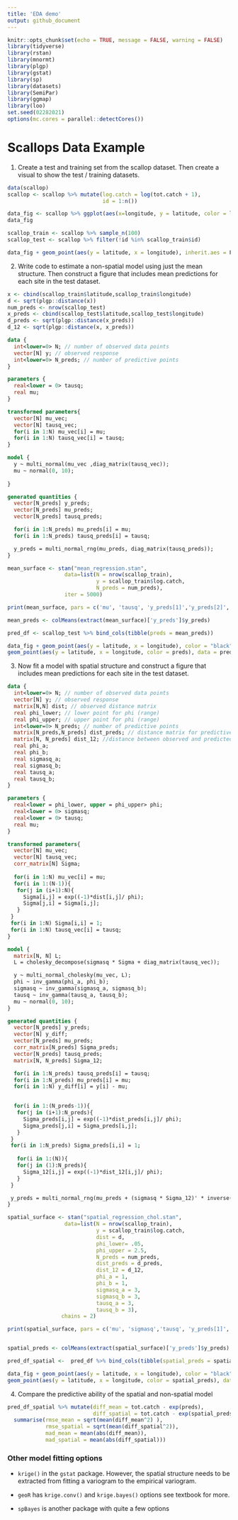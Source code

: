 ```yaml
---
title: 'EDA demo'
output: github_document
---
```


```r
knitr::opts_chunk$set(echo = TRUE, message = FALSE, warning = FALSE)
library(tidyverse)
library(rstan)
library(mnormt)
library(plgp)
library(gstat)
library(sp)
library(datasets)
library(SemiPar)
library(ggmap)
library(loo)
set.seed(02282021)
options(mc.cores = parallel::detectCores())
```

# Scallops Data Example

1. Create a test and training set from the scallop dataset. Then create a visual to show the test / training datasets.


```r
data(scallop)
scallop <- scallop %>% mutate(log.catch = log(tot.catch + 1), 
                              id = 1:n())

data_fig <- scallop %>% ggplot(aes(x=longitude, y = latitude, color = log.catch)) + geom_point() +  theme_bw() + scale_color_gradientn(colours = colorspace::diverge_hcl(7))
data_fig

scallop_train <- scallop %>% sample_n(100)
scallop_test <- scallop %>% filter(!id %in% scallop_train$id)
```


```r
data_fig + geom_point(aes(y = latitude, x = longitude), inherit.aes = F, data = scallop_test, color = "black", size = 3)+ geom_point(aes(y = latitude, x = longitude), color = "white", inherit.aes = F, data = scallop_test, size = 2) + geom_point()
```

2. Write code to estimate a non-spatial model using just the mean structure. Then construct a figure that includes mean predictions for each site in the test dataset.

```r
x <- cbind(scallop_train$latitude,scallop_train$longitude)
d <- sqrt(plgp::distance(x))
num_preds <- nrow(scallop_test)
x_preds <- cbind(scallop_test$latitude,scallop_test$longitude)
d_preds <- sqrt(plgp::distance(x_preds))
d_12 <- sqrt(plgp::distance(x, x_preds))
```

```stan
data {
  int<lower=0> N; // number of observed data points 
  vector[N] y; // observed response
  int<lower=0> N_preds; // number of predictive points
}

parameters {
  real<lower = 0> tausq;
  real mu;
}

transformed parameters{
  vector[N] mu_vec;
  vector[N] tausq_vec;
  for(i in 1:N) mu_vec[i] = mu;
  for(i in 1:N) tausq_vec[i] = tausq;
}

model {
  y ~ multi_normal(mu_vec ,diag_matrix(tausq_vec));
  mu ~ normal(0, 10);
  
}

generated quantities {
  vector[N_preds] y_preds;
  vector[N_preds] mu_preds;
  vector[N_preds] tausq_preds;

  for(i in 1:N_preds) mu_preds[i] = mu;
  for(i in 1:N_preds) tausq_preds[i] = tausq;

  y_preds = multi_normal_rng(mu_preds, diag_matrix(tausq_preds));
}

```



```r
mean_surface <- stan("mean_regression.stan", 
                  data=list(N = nrow(scallop_train), 
                            y = scallop_train$log.catch,
                            N_preds = num_preds),
                  iter = 5000)
```

```r
print(mean_surface, pars = c('mu', 'tausq', 'y_preds[1]','y_preds[2]','y_preds[3]'))

mean_preds <- colMeans(extract(mean_surface)['y_preds']$y_preds)

pred_df <- scallop_test %>% bind_cols(tibble(preds = mean_preds))

data_fig + geom_point(aes(y = latitude, x = longitude), color = "black", inherit.aes = F, data = pred_df, size = 3) + geom_point(aes(y = latitude, x = longitude), color = "white", inherit.aes = F, data = pred_df, size = 2) +
geom_point(aes(y = latitude, x = longitude, color = preds), data = pred_df, size = 1, inherit.aes = F) 
```

3. Now fit a model with spatial structure and construct a figure that includes mean predictions for each site in the test dataset.

```stan
data {
  int<lower=0> N; // number of observed data points 
  vector[N] y; // observed response
  matrix[N,N] dist; // observed distance matrix
  real phi_lower; // lower point for phi (range)
  real phi_upper; // upper point for phi (range)
  int<lower=0> N_preds; // number of predictive points
  matrix[N_preds,N_preds] dist_preds; // distance matrix for predictive points
  matrix[N, N_preds] dist_12; //distance between observed and predicted
  real phi_a;
  real phi_b;
  real sigmasq_a;
  real sigmasq_b;
  real tausq_a;
  real tausq_b;
}

parameters {
  real<lower = phi_lower, upper = phi_upper> phi;
  real<lower = 0> sigmasq;
  real<lower = 0> tausq;
  real mu;
}

transformed parameters{
  vector[N] mu_vec;
  vector[N] tausq_vec;
  corr_matrix[N] Sigma;
  
  for(i in 1:N) mu_vec[i] = mu;
  for(i in 1:(N-1)){
   for(j in (i+1):N){
     Sigma[i,j] = exp((-1)*dist[i,j]/ phi);
     Sigma[j,i] = Sigma[i,j];
   }
 }
 for(i in 1:N) Sigma[i,i] = 1;
 for(i in 1:N) tausq_vec[i] = tausq;
}

model {
  matrix[N, N] L;
  L = cholesky_decompose(sigmasq * Sigma + diag_matrix(tausq_vec));

  y ~ multi_normal_cholesky(mu_vec, L);
  phi ~ inv_gamma(phi_a, phi_b);
  sigmasq ~ inv_gamma(sigmasq_a, sigmasq_b);
  tausq ~ inv_gamma(tausq_a, tausq_b);
  mu ~ normal(0, 10);
}

generated quantities {
  vector[N_preds] y_preds;
  vector[N] y_diff;
  vector[N_preds] mu_preds;
  corr_matrix[N_preds] Sigma_preds;
  vector[N_preds] tausq_preds;
  matrix[N, N_preds] Sigma_12;

  for(i in 1:N_preds) tausq_preds[i] = tausq;
  for(i in 1:N_preds) mu_preds[i] = mu;
  for(i in 1:N) y_diff[i] = y[i] - mu;
  

  for(i in 1:(N_preds-1)){
   for(j in (i+1):N_preds){
     Sigma_preds[i,j] = exp((-1)*dist_preds[i,j]/ phi);
     Sigma_preds[j,i] = Sigma_preds[i,j];
   }
 }
 for(i in 1:N_preds) Sigma_preds[i,i] = 1;
 
   for(i in 1:(N)){
   for(j in (1):N_preds){
     Sigma_12[i,j] = exp((-1)*dist_12[i,j]/ phi);
   }
 }

 y_preds = multi_normal_rng(mu_preds + (sigmasq * Sigma_12)' * inverse(sigmasq * Sigma) * (y_diff), sigmasq * Sigma_preds + diag_matrix(tausq_preds) - (sigmasq * Sigma_12)' * inverse(sigmasq * Sigma + diag_matrix(tausq_vec)) * (sigmasq * Sigma_12) );
}

```


```r
spatial_surface <- stan("spatial_regression_chol.stan", 
                  data=list(N = nrow(scallop_train), 
                            y = scallop_train$log.catch,
                            dist = d,
                            phi_lower= .05,
                            phi_upper = 2.5,
                            N_preds = num_preds,
                            dist_preds = d_preds,
                            dist_12 = d_12,
                            phi_a = 1,
                            phi_b = 1,
                            sigmasq_a = 3,
                            sigmasq_b = 3,
                            tausq_a = 3,
                            tausq_b = 3),
                 chains = 2)
```


```r
print(spatial_surface, pars = c('mu', 'sigmasq','tausq', 'y_preds[1]','y_preds[2]','y_preds[3]'))


spatial_preds <- colMeans(extract(spatial_surface)['y_preds']$y_preds)

pred_df_spatial <-  pred_df %>% bind_cols(tibble(spatial_preds = spatial_preds))

data_fig + geom_point(aes(y = latitude, x = longitude), color = "black", inherit.aes = F, data = pred_df, size = 3) + geom_point(aes(y = latitude, x = longitude), color = "white", inherit.aes = F, data = pred_df_spatial, size = 2) +
geom_point(aes(y = latitude, x = longitude, color = spatial_preds), data = pred_df_spatial, size = 1, inherit.aes = F) 
```


4. Compare the predictive ability of the spatial and non-spatial model

```r
pred_df_spatial %>% mutate(diff_mean = tot.catch - exp(preds),
                           diff_spatial = tot.catch - exp(spatial_preds)) %>%
  summarise(rmse_mean = sqrt(mean(diff_mean^2) ),
            rmse_spatial = sqrt(mean(diff_spatial^2)),
            mad_mean = mean(abs(diff_mean)),
            mad_spatial = mean(abs(diff_spatial)))
```


### Other model fitting options

- `krige()` in the `gstat` package. However, the spatial structure needs to be extracted from fitting a variogram to the empirical variogram.

- `geoR` has `krige.conv()` and `krige.bayes()` options see textbook for more.

- `spBayes` is another package with quite a few options


